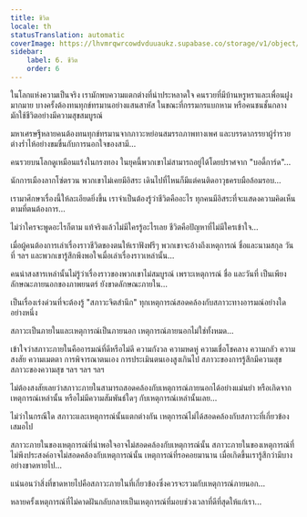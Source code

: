 ```yaml
---
title: ชีวิต
locale: th
statusTranslation: automatic
coverImage: https://lhvmrqwrcowdvduuaukz.supabase.co/storage/v1/object/public/strapi-uploads/small_cover-tratado-de-psicologia-revolucionaria.webp-5e15e1cec4e0ebebcde5d7fc7565d8fd.webp
sidebar:
    label: 6. ชีวิต
    order: 6
---
```

ในโลกแห่งความเป็นจริง เรามักพบความแตกต่างที่น่าประหลาดใจ คนรวยที่มีบ้านหรูหราและเพื่อนฝูงมากมาย บางครั้งต้องทนทุกข์ทรมานอย่างแสนสาหัส ในขณะที่กรรมกรแบกหาม หรือคนชนชั้นกลาง มักใช้ชีวิตอย่างมีความสุขสมบูรณ์

มหาเศรษฐีหลายคนต้องทนทุกข์ทรมานจากภาวะหย่อนสมรรถภาพทางเพศ และบรรดาภรรยาผู้ร่ำรวยต่างร่ำไห้อย่างขมขื่นกับการนอกใจของสามี...

คนรวยบนโลกดูเหมือนแร้งในกรงทอง ในยุคนี้พวกเขาไม่สามารถอยู่ได้โดยปราศจาก "บอดี้การ์ด"...

นักการเมืองลากโซ่ตรวน พวกเขาไม่เคยมีอิสระ เดินไปที่ไหนก็มีแต่คนติดอาวุธครบมือล้อมรอบ...

เรามาศึกษาเรื่องนี้ให้ละเอียดยิ่งขึ้น เราจำเป็นต้องรู้ว่าชีวิตคืออะไร ทุกคนมีอิสระที่จะแสดงความคิดเห็นตามที่ตนต้องการ...

ไม่ว่าใครจะพูดอะไรก็ตาม แท้จริงแล้วไม่มีใครรู้อะไรเลย ชีวิตคือปัญหาที่ไม่มีใครเข้าใจ...

เมื่อผู้คนต้องการเล่าเรื่องราวชีวิตของตนให้เราฟังฟรีๆ พวกเขาจะอ้างถึงเหตุการณ์ ชื่อและนามสกุล วันที่ ฯลฯ และพวกเขารู้สึกพึงพอใจเมื่อเล่าเรื่องราวเหล่านั้น...

คนน่าสงสารเหล่านั้นไม่รู้ว่าเรื่องราวของพวกเขาไม่สมบูรณ์ เพราะเหตุการณ์ ชื่อ และวันที่ เป็นเพียงลักษณะภายนอกของภาพยนตร์ ยังขาดลักษณะภายใน...

เป็นเรื่องเร่งด่วนที่จะต้องรู้ "สภาวะจิตสำนึก" ทุกเหตุการณ์สอดคล้องกับสภาวะทางอารมณ์อย่างใดอย่างหนึ่ง

สภาวะเป็นภายในและเหตุการณ์เป็นภายนอก เหตุการณ์ภายนอกไม่ใช่ทั้งหมด...

เข้าใจว่าสภาวะภายในคืออารมณ์ที่ดีหรือไม่ดี ความกังวล ความหดหู่ ความเชื่อโชคลาง ความกลัว ความสงสัย ความเมตตา การพิจารณาตนเอง การประเมินตนเองสูงเกินไป สภาวะของการรู้สึกมีความสุข สภาวะของความสุข ฯลฯ ฯลฯ ฯลฯ

ไม่ต้องสงสัยเลยว่าสภาวะภายในสามารถสอดคล้องกับเหตุการณ์ภายนอกได้อย่างแม่นยำ หรือเกิดจากเหตุการณ์เหล่านั้น หรือไม่มีความสัมพันธ์ใดๆ กับเหตุการณ์เหล่านั้นเลย...

ไม่ว่าในกรณีใด สภาวะและเหตุการณ์นั้นแตกต่างกัน เหตุการณ์ไม่ได้สอดคล้องกับสภาวะที่เกี่ยวข้องเสมอไป

สภาวะภายในของเหตุการณ์ที่น่าพอใจอาจไม่สอดคล้องกับเหตุการณ์นั้น สภาวะภายในของเหตุการณ์ที่ไม่พึงประสงค์อาจไม่สอดคล้องกับเหตุการณ์นั้น เหตุการณ์ที่รอคอยมานาน เมื่อเกิดขึ้นเรารู้สึกว่ามีบางอย่างขาดหายไป...

แน่นอนว่าสิ่งที่ขาดหายไปคือสภาวะภายในที่เกี่ยวข้องซึ่งควรจะรวมกับเหตุการณ์ภายนอก...

หลายครั้งเหตุการณ์ที่ไม่คาดฝันกลับกลายเป็นเหตุการณ์ที่มอบช่วงเวลาที่ดีที่สุดให้แก่เรา...

